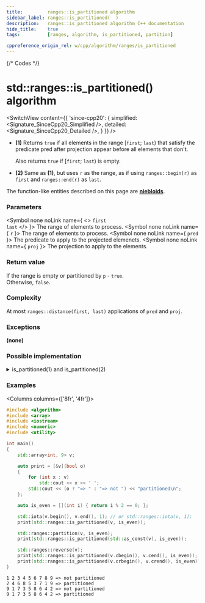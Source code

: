 ```yaml
---
title:         ranges::is_partitioned algorithm
sidebar_label: ranges::is_partitioned(  )
description:   ranges::is_partitioned algorithm C++ documentation
hide_title:    true
tags:          [ranges, algorithm, is_partitioned, partition]

cppreference_origin_rel: w/cpp/algorithm/ranges/is_partitioned
---
```



{/* Codes */}


# std::ranges::is_partitioned() algorithm

<SwitchView content={{
	'since-cpp20': {
		simplified:	<Signature_SinceCpp20_Simplified />,
		detailed:	<Signature_SinceCpp20_Detailed />,
	}
}} />

- **(1)** Returns `true` if all elements in the range [`first`; `last`) that satisfy the predicate pred after projection appear before all elements that don't.

  Also returns `true` if [`first`; `last`) is empty.

- **(2)** Same as **(1)**, but uses `r` as the range, as if using `ranges::begin(r)` as `first` and `ranges::end(r)` as `last`.

The function-like entities described on this page are [**niebloids**](/docs/std/algo/niebloids).

### Parameters

<SymbolTable>

  <Symbol none noLink name={ <> <code>first</code> <br/> <code>last</code> </> }>
    The range of elements to process.
  </Symbol>
  <Symbol none noLink name={ <code>r</code> }>
    The range of elements to process.
  </Symbol>
  <Symbol none noLink name={ <code>pred</code> }>
    The predicate to apply to the projected elemenets.
  </Symbol>
  <Symbol none noLink name={ <code>proj</code> }>
    The projection to apply to the elements.
  </Symbol>

</SymbolTable>

### Return value

If the range is empty or partitioned by `p` - `true`.  
Otherwise, `false`.

### Complexity

At most `ranges::distance(first, last)` applications of `pred` and `proj`.

### Exceptions

**(none)**

### Possible implementation

<details>
<summary>is_partitioned(1) and is_partitioned(2)</summary>

```cpp
struct is_partitioned_fn
{
    template<std::input_iterator I, std::sentinel_for<I> S, class Proj = std::identity,
             std::indirect_unary_predicate<std::projected<I, Proj>> Pred>
    constexpr bool operator()(I first, S last, Pred pred, Proj proj = {}) const
    {
        for (; first != last; ++first)
            if (!std::invoke(pred, std::invoke(proj, *first)))
                break;

        for (; first != last; ++first)
            if (std::invoke(pred, std::invoke(proj, *first)))
                return false;

        return true;
    }

    template<ranges::input_range R, class Proj = std::identity,
             std::indirect_unary_predicate<std::projected<ranges::iterator_t<R>, Proj>> Pred>
    constexpr bool operator()(R&& r, Pred pred, Proj proj = {}) const
    {
        return (*this)(ranges::begin(r), ranges::end(r), std::ref(pred), std::ref(proj));
    }
};

inline constexpr auto is_partitioned = is_partitioned_fn();
```

</details>

### Examples

<Columns columns={['8fr', '4fr']}>
<div>

```cpp title='Main.cpp' showLineNumbers
#include <algorithm>
#include <array>
#include <iostream>
#include <numeric>
#include <utility>

int main()
{
    std::array<int, 9> v;

    auto print = [&v](bool o)
    {
        for (int x : v)
            std::cout << x << ' ';
        std::cout << (o ? "=> " : "=> not ") << "partitioned\n";
    };

    auto is_even = [](int i) { return i % 2 == 0; };

    std::iota(v.begin(), v.end(), 1); // or std::ranges::iota(v, 1);
    print(std::ranges::is_partitioned(v, is_even));

    std::ranges::partition(v, is_even);
    print(std::ranges::is_partitioned(std::as_const(v), is_even));

    std::ranges::reverse(v);
    print(std::ranges::is_partitioned(v.cbegin(), v.cend(), is_even));
    print(std::ranges::is_partitioned(v.crbegin(), v.crend(), is_even));
}
```

</div>
<div>

```plaintext title="Possible Output"
1 2 3 4 5 6 7 8 9 => not partitioned
2 4 6 8 5 3 7 1 9 => partitioned
9 1 7 3 5 8 6 4 2 => not partitioned
9 1 7 3 5 8 6 4 2 => partitioned
```

</div>
</Columns>
